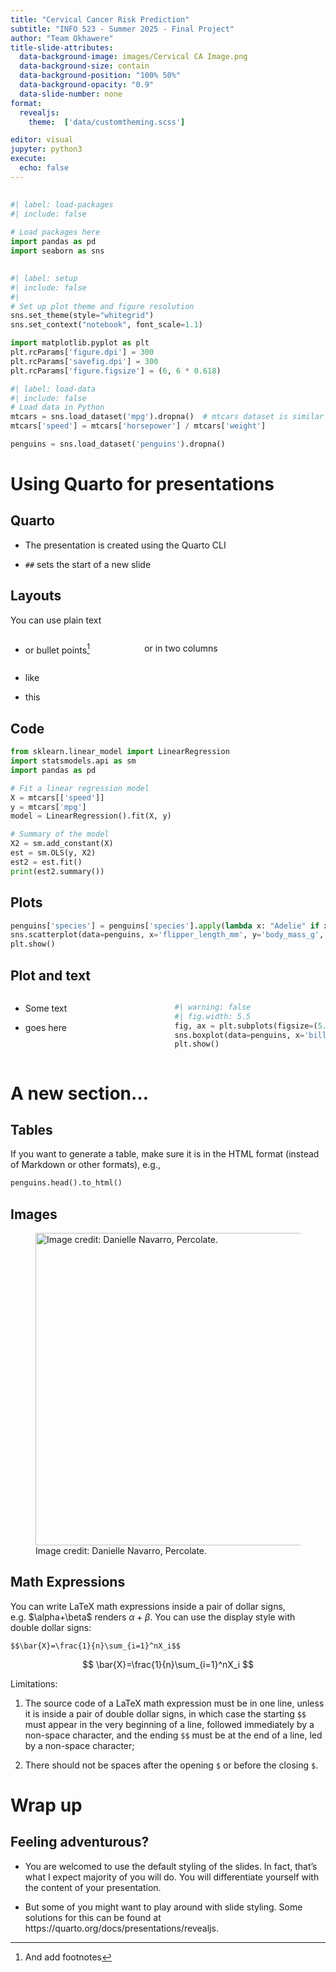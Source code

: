 ```yaml
---
title: "Cervical Cancer Risk Prediction"
subtitle: "INFO 523 - Summer 2025 - Final Project"
author: "Team Okhawere"
title-slide-attributes:
  data-background-image: images/Cervical CA Image.png
  data-background-size: contain
  data-background-position: "100% 50%"
  data-background-opacity: "0.9"
  data-slide-number: none
format:
  revealjs:
    theme:  ['data/customtheming.scss']

editor: visual
jupyter: python3
execute:
  echo: false
---
```


##  {background-image="images/Cervical CA image 2.png" background-size="contain" background-position="100% 50%"}

```python
#| label: load-packages
#| include: false

# Load packages here
import pandas as pd
import seaborn as sns
```

##  {background-image="images/Cervical CA image 2.png" background-size="contain" background-position="100% 50%"}

```python
#| label: setup
#| include: false
#| 
# Set up plot theme and figure resolution
sns.set_theme(style="whitegrid")
sns.set_context("notebook", font_scale=1.1)

import matplotlib.pyplot as plt
plt.rcParams['figure.dpi'] = 300
plt.rcParams['savefig.dpi'] = 300
plt.rcParams['figure.figsize'] = (6, 6 * 0.618)
```

```python
#| label: load-data
#| include: false
# Load data in Python
mtcars = sns.load_dataset('mpg').dropna()  # mtcars dataset is similar to the mpg dataset from seaborn
mtcars['speed'] = mtcars['horsepower'] / mtcars['weight']

penguins = sns.load_dataset('penguins').dropna()
```

# Using Quarto for presentations

## Quarto

-   The presentation is created using the Quarto CLI

-   `##` sets the start of a new slide

## Layouts

You can use plain text

::::: columns
::: {.column width="40%"}
-   or bullet points[^1]
:::

::: {.column width="60%"}
or in two columns
:::
:::::

[^1]: And add footnotes

-   like

-   this

## Code

```python
from sklearn.linear_model import LinearRegression
import statsmodels.api as sm
import pandas as pd

# Fit a linear regression model
X = mtcars[['speed']]
y = mtcars['mpg']
model = LinearRegression().fit(X, y)

# Summary of the model
X2 = sm.add_constant(X)
est = sm.OLS(y, X2)
est2 = est.fit()
print(est2.summary())
```

## Plots

```python
penguins['species'] = penguins['species'].apply(lambda x: "Adelie" if x == "Adelie" else "Other")
sns.scatterplot(data=penguins, x='flipper_length_mm', y='body_mass_g', hue='species')
plt.show()
```

## Plot and text

::::: columns
::: {.column width="50%"}
-   Some text

-   goes here
:::

::: {.column width="50%"}
```python
#| warning: false
#| fig.width: 5.5
fig, ax = plt.subplots(figsize=(5.5, 5.5 * 0.618))
sns.boxplot(data=penguins, x='bill_length_mm', y='species', hue='species', ax=ax)
plt.show()
```
:::
:::::

# A new section...

## Tables

If you want to generate a table, make sure it is in the HTML format (instead of Markdown or other formats), e.g.,

```python
penguins.head().to_html()
```

## Images

![Image credit: Danielle Navarro, Percolate.](images/watercolour_sys02_img34_teacup-ocean.png){fig-align="center" width="500"}

## Math Expressions {.smaller}

You can write LaTeX math expressions inside a pair of dollar signs, e.g. \$\\alpha+\\beta\$ renders $\alpha + \beta$. You can use the display style with double dollar signs:

```         
$$\bar{X}=\frac{1}{n}\sum_{i=1}^nX_i$$
```

$$
\bar{X}=\frac{1}{n}\sum_{i=1}^nX_i
$$

Limitations:

1.  The source code of a LaTeX math expression must be in one line, unless it is inside a pair of double dollar signs, in which case the starting `$$` must appear in the very beginning of a line, followed immediately by a non-space character, and the ending `$$` must be at the end of a line, led by a non-space character;

2.  There should not be spaces after the opening `$` or before the closing `$`.

# Wrap up

## Feeling adventurous?

-   You are welcomed to use the default styling of the slides. In fact, that's what I expect majority of you will do. You will differentiate yourself with the content of your presentation.

-   But some of you might want to play around with slide styling. Some solutions for this can be found at https://quarto.org/docs/presentations/revealjs.